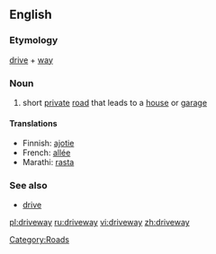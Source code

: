 ==English==

===Etymology===
[[drive]] + [[way]]

===Noun===
{{wikipedia}}
{{en-noun}}
#{{US}} short [[private]] [[road]] that leads to a [[house]] or [[garage]]

====Translations====
{{top}}
*Finnish: [[ajotie]]
*French:  [[allée]]
*Marathi: [[rasta]]
{{bottom}}

===See also===
*[[drive]] {{UK}}

[[Category:Roads]]

[[pl:driveway]]
[[ru:driveway]]
[[vi:driveway]]
[[zh:driveway]]